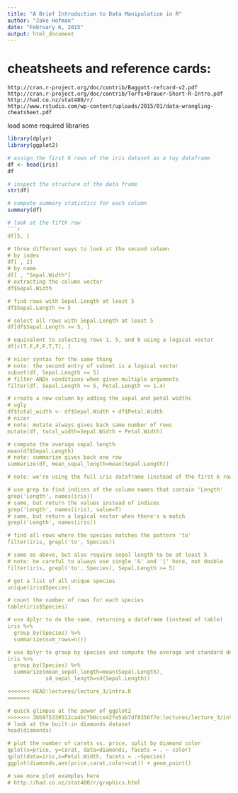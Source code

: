 ---
title: "A Brief Introduction to Data Manipulation in R"
author: "Jake Hofman"
date: "February 6, 2015"
output: html_document
---

# cheatsheets and reference cards:
    http://cran.r-project.org/doc/contrib/Baggott-refcard-v2.pdf
    http://cran.r-project.org/doc/contrib/Torfs+Brauer-Short-R-Intro.pdf
    http://had.co.nz/stat480/r/
    http://www.rstudio.com/wp-content/uploads/2015/01/data-wrangling-cheatsheet.pdf

load some required libraries
```{r, echo=F}
library(dplyr)
library(ggplot2)
```

```{r}
# assign the first 6 rows of the iris dataset as a toy dataframe
df <- head(iris)
df

# inspect the structure of the data frame
str(df)

# compute summary statistics for each column
summary(df)

# look at the fifth row
```{r}
df[5, ]

# three different ways to look at the second column
# by index
df[ , 2]
# by name
df[ , "Sepal.Width"]
# extracting the column vector
df$Sepal.Width

# find rows with Sepal.Length at least 5
df$Sepal.Length >= 5

# select all rows with Sepal.Length at least 5
df[df$Sepal.Length >= 5, ]

# equivalent to selecting rows 1, 5, and 6 using a logical vector
df[c(T,F,F,F,T,T), ]

# nicer syntax for the same thing
# note: the second entry of subset is a logical vector
subset(df, Sepal.Length >= 5)
# filter ANDs conditions when given multiple arguments
filter(df, Sepal.Length >= 5, Petal.Length <= 1.4)

# create a new column by adding the sepal and petal widths
# ugly
df$total_width <- df$Sepal.Width + df$Petal.Width
# nicer
# note: mutate always gives back same number of rows
mutate(df, total_width=Sepal.Width + Petal.Width)

# compute the average sepal length
mean(df$Sepal.Length)
# note: summarize gives back one row
summarize(df, mean_sepal_length=mean(Sepal.Length))

# note: we're using the full iris dataframe (instead of the first 6 rows) from here on

# use grep to find indices of the column names that contain 'Length'
grep('Length', names(iris))
# same, but return the values instead of indices
grep('Length', names(iris), value=T)
# same, but return a logical vector when there's a match
grepl('Length', names(iris))

# find all rows where the species matches the pattern 'to'
filter(iris, grepl('to', Species))

# same as above, but also require sepal length to be at least 5
# note: be careful to always use single '&' and '|' here, not double
filter(iris, grepl('to', Species), Sepal.Length >= 5)

# get a list of all unique species
unique(iris$Species)

# count the number of rows for each species
table(iris$Species)

# use dplyr to do the same, returning a dataframe (instead of table)
iris %>%
  group_by(Species) %>%
  summarize(num_rows=n())

# use dplyr to group by species and compute the average and standard deviation of sepal length for each species
iris %>%
  group_by(Species) %>%
  summarize(mean_sepal_length=mean(Sepal.Length),
            sd_sepal_length=sd(Sepal.Length))

<<<<<<< HEAD:lectures/lecture_3/intro.R
=======

# quick glimpse at the power of ggplot2
>>>>>>> 3bb975330512ca4bc7b0cce42fe5ab7df0356f7e:lectures/lecture_3/intro.Rmd
# look at the built-in diamonds dataset
head(diamonds)

# plot the number of carats vs. price, split by diamond color
qplot(x=price, y=carat, data=diamonds, facets = . ~ color)
qplot(data=iris,x=Petal.Width, facets = .~Species)
ggplot(diamonds,aes(price,carat,color=cut)) + geom_point() 

# see more plot examples here
# http://had.co.nz/stat480/r/graphics.html
```

